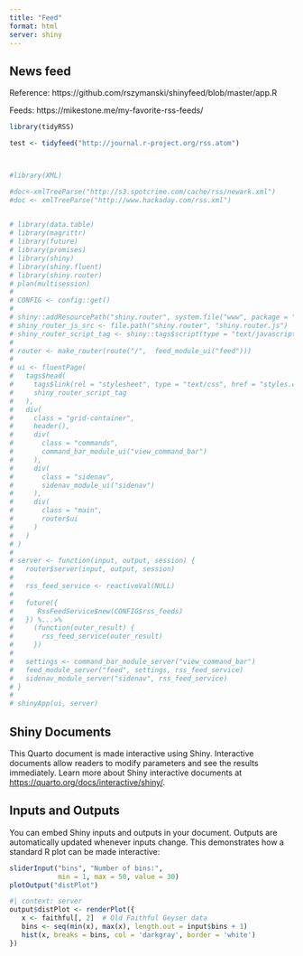```yaml
---
title: "Feed"
format: html
server: shiny
---
```


## News feed

Reference: https://github.com/rszymanski/shinyfeed/blob/master/app.R

Feeds: https://mikestone.me/my-favorite-rss-feeds/

```r
library(tidyRSS)

test <- tidyfeed("http://journal.r-project.org/rss.atom")



#library(XML)

#doc<-xmlTreeParse("http://s3.spotcrime.com/cache/rss/newark.xml")
#doc <- xmlTreeParse("http://www.hackaday.com/rss.xml")
  

# library(data.table)
# library(magrittr)
# library(future)
# library(promises)
# library(shiny)
# library(shiny.fluent)
# library(shiny.router)
# plan(multisession)
# 
# CONFIG <- config::get()
# 
# shiny::addResourcePath("shiny.router", system.file("www", package = "shiny.router"))
# shiny_router_js_src <- file.path("shiny.router", "shiny.router.js")
# shiny_router_script_tag <- shiny::tags$script(type = "text/javascript", src = shiny_router_js_src)
# 
# router <- make_router(route("/",  feed_module_ui("feed")))
# 
# ui <- fluentPage(
#   tags$head(
#     tags$link(rel = "stylesheet", type = "text/css", href = "styles.css"),
#     shiny_router_script_tag
#   ),
#   div(
#     class = "grid-container",
#     header(),
#     div(
#       class = "commands",
#       command_bar_module_ui("view_command_bar")
#     ),
#     div(
#       class = "sidenav",
#       sidenav_module_ui("sidenav")
#     ),
#     div(
#       class = "main",
#       router$ui
#     )
#   )
# )
# 
# server <- function(input, output, session) {
#   router$server(input, output, session)
#   
#   rss_feed_service <- reactiveVal(NULL)
#   
#   future({
#      RssFeedService$new(CONFIG$rss_feeds)
#   }) %...>%
#     (function(outer_result) {
#       rss_feed_service(outer_result)
#     })
#   
#   settings <- command_bar_module_server("view_command_bar")
#   feed_module_server("feed", settings, rss_feed_service)
#   sidenav_module_server("sidenav", rss_feed_service)
# }
# 
# shinyApp(ui, server)

```

## Shiny Documents

This Quarto document is made interactive using Shiny. Interactive documents allow readers to modify parameters and see the results immediately. Learn more about Shiny interactive documents at <https://quarto.org/docs/interactive/shiny/>.

## Inputs and Outputs

You can embed Shiny inputs and outputs in your document. Outputs are automatically updated whenever inputs change. This demonstrates how a standard R plot can be made interactive:

```r
sliderInput("bins", "Number of bins:", 
            min = 1, max = 50, value = 30)
plotOutput("distPlot")
```

```r
#| context: server
output$distPlot <- renderPlot({
   x <- faithful[, 2]  # Old Faithful Geyser data
   bins <- seq(min(x), max(x), length.out = input$bins + 1)
   hist(x, breaks = bins, col = 'darkgray', border = 'white')
})
```
